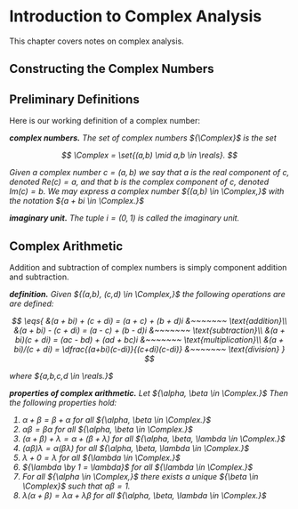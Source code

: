 <Head>
	<title>Complex Analysis</title>
	<meta name={`description`} content={`Introduction to complex analysis.`}/>
</Head>

# Introduction to Complex Analysis

This chapter covers notes on complex analysis.

## Constructing the Complex Numbers

## Preliminary Definitions

Here is our working definition of a complex number:

<dfn>

__complex numbers.__ The set of complex numbers ${\Complex}$ is the set

$$
	\Complex = \set{(a,b) \mid a,b \in \reals}.
$$

Given a complex number ${c = (a,b)}$ we say that ${a}$ is the _real component_ of ${c,}$ denoted ${\text{Re}(c)= a,}$ and that ${b}$ is the _complex component_ of ${c,}$ denoted ${\text{Im}(c) = b.}$ We may express a complex number ${(a,b) \in \Complex,}$ with the notation ${a + bi \in \Complex.}$

</dfn>

<dfn>

__imaginary unit.__ The tuple ${i = (0,1)}$ is called the _imaginary unit._

</dfn>

## Complex Arithmetic

Addition and subtraction of complex numbers is simply component addition and subtraction.

<dfn>

__definition.__ Given ${(a,b), (c,d) \in \Complex,}$ the following operations are are defined:

$$
	\eqs{
		&(a + bi) + (c + di) = (a + c) + (b + d)i  &~~~~~~~ \text{addition}\\
		&(a + bi) - (c + di) = (a - c) + (b - d)i  &~~~~~~~ \text{subtraction}\\ 
		&(a + bi)(c + di) = (ac - bd) + (ad + bc)i &~~~~~~~ \text{multiplication}\\
		&(a + bi)/(c + di) = \dfrac{(a+bi)(c-di)}{(c+di)(c-di)} &~~~~~~~ \text{division}
	}
$$

where ${a,b,c,d \in \reals.}$

</dfn>

<dfn>

__properties of complex arithmetic.__ Let ${\alpha, \beta \in \Complex.}$ Then the following properties hold:

1. ${\alpha + \beta = \beta + \alpha}$ for all ${\alpha, \beta \in \Complex.}$
2. ${\alpha\beta = \beta\alpha}$ for all ${\alpha, \beta \in \Complex.}$
3. ${(\alpha + \beta) + \lambda = \alpha + (\beta + \lambda)}$ for all ${\alpha, \beta, \lambda \in \Complex.}$
4. ${(\alpha\beta)\lambda = \alpha(\beta\lambda)}$ for all ${\alpha, \beta, \lambda \in \Complex.}$
5. ${\lambda + 0 = \lambda}$ for all ${\lambda \in \Complex.}$
6. ${\lambda \by 1 = \lambda}$ for all ${\lambda \in \Complex.}$
7. For all ${\alpha \in \Complex,}$ there exists a unique ${\beta \in \Complex}$ such that ${\alpha\beta = 1.}$
8. ${\lambda (\alpha + \beta)= \lambda\alpha + \lambda\beta}$ for all ${\alpha, \beta, \lambda \in \Complex.}$


</dfn>

